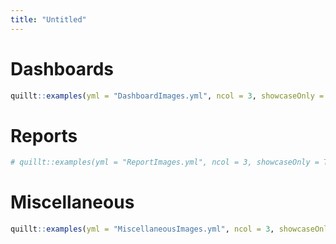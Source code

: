 ```yaml
---
title: "Untitled"
---
```


# Dashboards

```r
quillt::examples(yml = "DashboardImages.yml", ncol = 3, showcaseOnly = T)
```


# Reports

```r
# quillt::examples(yml = "ReportImages.yml", ncol = 3, showcaseOnly = T)
```


# Miscellaneous

```r
quillt::examples(yml = "MiscellaneousImages.yml", ncol = 3, showcaseOnly = T)
```
